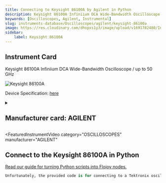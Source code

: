 ```yaml
---
title: Connecting to Keysight 86100A by Agilent in Python
description: Keysight 86100A Infiniium DCA Wide-Bandwidth Oscilloscope / up to 50 GHz
keywords: [Oscilloscopes, Agilent, Instrumental] 
slug: instruments-database/Oscilloscopes/agilent/keysight-86100a 
image: https://res.cloudinary.com/dhopxs1y3/image/upload/v1691782480/Instruments/Oscilloscopes/Keysight-86100A/Keysight-86100A.jpg
sidebar:
    label: Keysight 86100A 
---
```



## Instrument Card

Keysight 86100A
Infiniium DCA Wide-Bandwidth Oscilloscope / up to 50 GHz


![Keysight 86100A](https://res.cloudinary.com/dhopxs1y3/image/upload/v1691782480/Instruments/Oscilloscopes/Keysight-86100A/Keysight-86100A.jpg)

Device Specification: [here](https://www.keysight.com/us/en/assets/9018-05081/service-manuals/9018-05081.pdf)

<details style={{ marginTop: "15px"}}>
<summary><h2 style={{display:'inline'}}>Manufacturer card: AGILENT</h2></summary>

![AGILENT](https://res.cloudinary.com/dhopxs1y3/image/upload/v1692126006/Instruments/Vendor%20Logos/Agilent.png)

Keysight Technologies, or Keysight, is an American company that manufactures electronics test and measurement equipment and software

- Headquarters: USA
- Yearly Revenue (millions, USD): 5420
- Vendor Website: [here](https://www.keysight.com/us/en/home.html)

</details>


<FeaturedInstrumentVideo
  category="OSCILLOSCOPES"
  manufacturer="AGILENT"
></FeaturedInstrumentVideo>

## Connect to the Keysight 86100A in Python

[Read our guide for turning Python scripts into Flojoy nodes.](https://docs.flojoy.ai/contribution/blocks/custom-flojoy-block/)



<Tabs>
<TabItem value="Flojoy" label="Flojoy" className="flojoy-instrument-tabs">

<NodeCardCollection category="OSCILLOSCOPES" manufacturer="Agilent"></NodeCardCollection>

</TabItem>
<TabItem value="Instrumental" label="Instrumental">

```python
Unfortunately, the provided code is for connecting to a Tektronix oscilloscope, not a Keysight oscilloscope. Therefore, it cannot be used to connect to a Keysight 86100A oscilloscope.
```

</TabItem>
</Tabs>